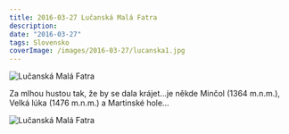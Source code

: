 ```yaml
---
title: 2016-03-27 Lučanská Malá Fatra
description: 
date: "2016-03-27"
tags: Slovensko
coverImage: /images/2016-03-27/lucanska1.jpg
---
```



<Image
  src="/images/2016-03-27/lucanska1.jpg"
  alt="Lučanská Malá Fatra"
  width={1280}
  height={750}
  priority
  className="next-image"
/>

Za mlhou hustou tak, že by se dala krájet...je někde Minčol (1364 m.n.m.), Velká lúka (1476 m.n.m.) a Martinské hole...


<Image
  src="/images/2016-03-27/lucanska2.jpg"
  alt="Lučanská Malá Fatra"
  width={1280}
  height={750}
  priority
  className="next-image"
/>

